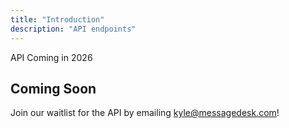 ```yaml
---
title: "Introduction"
description: "API endpoints"
---
```


<Note>
  API Coming in 2026
</Note>

## Coming Soon

Join our waitlist for the API by emailing [kyle@messagedesk.com](mailto:josh@messagedesk.com)!